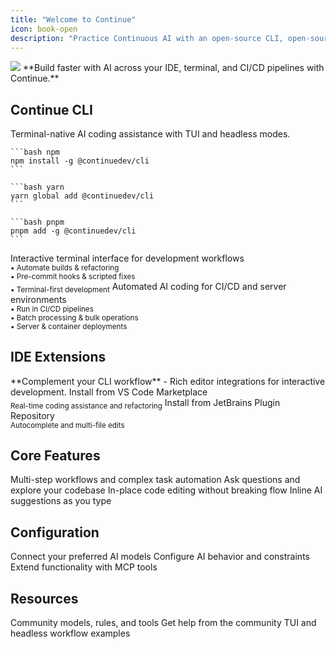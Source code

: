 ```yaml
---
title: "Welcome to Continue"
icon: book-open
description: "Practice Continuous AI with an open-source CLI, open-source IDE extensions, and a Hub for custom AI coding agents"
---
```


<Frame>
  <img src="/images/intro-0c302b9c15b890c251b1ad04586c880f.png" />
</Frame>

<Note>
  **Build faster with AI across your IDE, terminal, and CI/CD pipelines with
  Continue.**
</Note>

## Continue CLI

<Info>Terminal-native AI coding assistance with TUI and headless modes.</Info>

<CodeGroup>

    ```bash npm
    npm install -g @continuedev/cli
    ```

    ```bash yarn
    yarn global add @continuedev/cli
    ```

    ```bash pnpm
    pnpm add -g @continuedev/cli
    ```

</CodeGroup>

<CardGroup cols={2}>
  <Card
    title="TUI Mode"
    icon="terminal"
    href="/cli/overview#tui-mode%3A-interactive-development"
  >
    Interactive terminal interface for development workflows
    <br />
    <sub>• Automate builds & refactoring</sub>
    <br />
    <sub>• Pre-commit hooks & scripted fixes</sub>
    <br />
    <sub>• Terminal-first development</sub>
  </Card>
  <Card
    title="Headless Mode"
    icon="server"
    href="/cli/overview#headless-mode%3A-production-automation"
  >
    Automated AI coding for CI/CD and server environments
    <br />
    <sub>• Run in CI/CD pipelines</sub>
    <br />
    <sub>• Batch processing & bulk operations</sub>
    <br />
    <sub>• Server & container deployments</sub>
  </Card>
</CardGroup>

## IDE Extensions

<Info>
  **Complement your CLI workflow** - Rich editor integrations for interactive
  development.
</Info>

<CardGroup cols={2}>
  <Card
    title="VS Code"
    icon="code"
    href="https://marketplace.visualstudio.com/items?itemName=Continue.continue"
  >
    Install from VS Code Marketplace
    <br />
    <sub>Real-time coding assistance and refactoring</sub>
  </Card>
  <Card
    title="JetBrains"
    icon="jet-fighter"
    href="https://plugins.jetbrains.com/plugin/22707-continue-extension"
  >
    Install from JetBrains Plugin Repository
    <br />
    <sub>Autocomplete and multi-file edits</sub>
  </Card>
</CardGroup>

## Core Features

<CardGroup cols={2}>
  <Card title="Agent" icon="robot" href="/ide-extensions/agent/quick-start">
    Multi-step workflows and complex task automation
  </Card>
  <Card title="Chat" icon="messages" href="/ide-extensions/chat/quick-start">
    Ask questions and explore your codebase
  </Card>
  <Card title="Edit" icon="pen-to-square" href="/ide-extensions/edit/quick-start">
    In-place code editing without breaking flow
  </Card>
  <Card
    title="Autocomplete"
    icon="sparkles"
    href="/ide-extensions/autocomplete/quick-start"
  >
    Inline AI suggestions as you type
  </Card>
</CardGroup>

## Configuration

<CardGroup cols={3}>
  <Card title="Models" icon="brain" href="/customization/models">
    Connect your preferred AI models
  </Card>
  <Card title="Rules" icon="shield" href="/customization/rules">
    Configure AI behavior and constraints
  </Card>
  <Card title="MCPs" icon="wrench" href="/customization/mcp-tools">
    Extend functionality with MCP tools
  </Card>
</CardGroup>

## Resources

<CardGroup cols={3}>
  <Card title="Continue Hub" icon="globe" href="https://hub.continue.dev/">
    Community models, rules, and tools
  </Card>
  <Card
    title="GitHub Discussions"
    icon="comments"
    href="https://github.com/continuedev/continue/discussions"
  >
    Get help from the community
  </Card>
  <Card
    title="CLI Examples"
    icon="code-branch"
    href="/guides/overview#continuous-ai"
  >
    TUI and headless workflow examples
  </Card>
</CardGroup>
